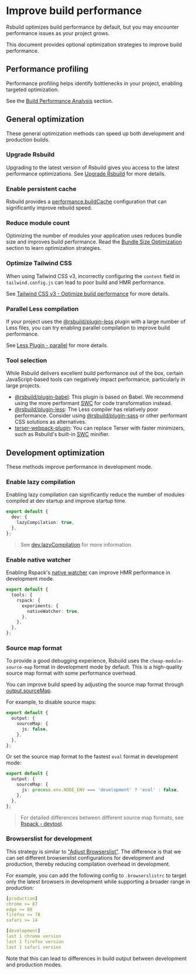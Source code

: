 # Improve build performance

Rsbuild optimizes build performance by default, but you may encounter performance issues as your project grows.

This document provides optional optimization strategies to improve build performance.

## Performance profiling

Performance profiling helps identify bottlenecks in your project, enabling targeted optimization.

See the [Build Performance Analysis](/guide/debug/build-profiling) section.

## General optimization

These general optimization methods can speed up both development and production builds.

### Upgrade Rsbuild

Upgrading to the latest version of Rsbuild gives you access to the latest performance optimizations. See [Upgrade Rsbuild](/guide/basic/upgrade-rsbuild) for more details.

### Enable persistent cache

Rsbuild provides a [performance.buildCache](/config/performance/build-cache) configuration that can significantly improve rebuild speed.

### Reduce module count

Optimizing the number of modules your application uses reduces bundle size and improves build performance. Read the [Bundle Size Optimization](/guide/optimization/optimize-bundle) section to learn optimization strategies.

### Optimize Tailwind CSS

When using Tailwind CSS v3, incorrectly configuring the `content` field in `tailwind.config.js` can lead to poor build and HMR performance.

See [Tailwind CSS v3 - Optimize build performance](/guide/styling/tailwindcss-v3#optimize-build-performance) for more details.

### Parallel Less compilation

If your project uses the [@rsbuild/plugin-less](/plugins/list/plugin-less) plugin with a large number of Less files, you can try enabling parallel compilation to improve build performance.

See [Less Plugin - parallel](/plugins/list/plugin-less#parallel) for more details.

### Tool selection

While Rsbuild delivers excellent build performance out of the box, certain JavaScript-based tools can negatively impact performance, particularly in large projects.

- [@rsbuild/plugin-babel](/plugins/list/plugin-babel): This plugin is based on Babel. We recommend using the more performant [SWC](/guide/configuration/swc) for code transformation instead.
- [@rsbuild/plugin-less](/plugins/list/plugin-less): The Less compiler has relatively poor performance. Consider using [@rsbuild/plugin-sass](/plugins/list/plugin-sass) or other performant CSS solutions as alternatives.
- [terser-webpack-plugin](https://www.npmjs.com/package/terser-webpack-plugin): You can replace Terser with faster minimizers, such as Rsbuild's built-in [SWC](/guide/configuration/swc) minifier.

## Development optimization

These methods improve performance in development mode.

### Enable lazy compilation

Enabling lazy compilation can significantly reduce the number of modules compiled at dev startup and improve startup time.

```ts title="rsbuild.config.ts"
export default {
  dev: {
    lazyCompilation: true,
  },
};
```

> See [dev.lazyCompilation](/config/dev/lazy-compilation) for more information.

### Enable native watcher

Enabling Rspack's [native watcher](https://rspack.rs/config/experiments#experimentsnativewatcher) can improve HMR performance in development mode.

```ts title="rsbuild.config.ts"
export default {
  tools: {
    rspack: {
      experiments: {
        nativeWatcher: true,
      },
    },
  },
};
```

### Source map format

To provide a good debugging experience, Rsbuild uses the `cheap-module-source-map` format in development mode by default. This is a high-quality source map format with some performance overhead.

You can improve build speed by adjusting the source map format through [output.sourceMap](/config/output/source-map).

For example, to disable source maps:

```ts title="rsbuild.config.ts"
export default {
  output: {
    sourceMap: {
      js: false,
    },
  },
};
```

Or set the source map format to the fastest `eval` format in development mode:

```ts title="rsbuild.config.ts"
export default {
  output: {
    sourceMap: {
      js: process.env.NODE_ENV === 'development' ? 'eval' : false,
    },
  },
};
```

> For detailed differences between different source map formats, see [Rspack - devtool](https://rspack.rs/config/devtool).

### Browserslist for development

This strategy is similar to ["Adjust Browserslist"](/guide/optimization/optimize-bundle#adjust-browserslist). The difference is that we can set different browserslist configurations for development and production, thereby reducing compilation overhead in development.

For example, you can add the following config to `.browserslistrc` to target only the latest browsers in development while supporting a broader range in production:

```yaml title=".browserslistrc"
[production]
chrome >= 87
edge >= 88
firefox >= 78
safari >= 14

[development]
last 1 chrome version
last 1 firefox version
last 1 safari version
```

Note that this can lead to differences in build output between development and production modes.

